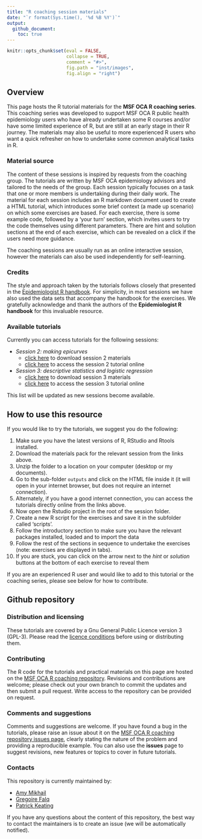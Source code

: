 ```yaml
---
title: "R coaching session materials"
date: "`r format(Sys.time(), '%d %B %Y')`"
output: 
  github_document:
    toc: true
---
```


<!-- README.md is generated from README.Rmd. Please edit that file -->

```r
knitr::opts_chunk$set(eval = FALSE, 
                      collapse = TRUE, 
                      comment = "#>", 
                      fig.path = "inst/images", 
                      fig.align = "right") 
```


## Overview

This page hosts the R tutorial materials for the **MSF OCA R coaching series**. This coaching series was developed to support MSF OCA R public health epidemiology users who have already undertaken some R courses and/or have some limited experience of R, but are still at an early stage in their R journey. The materials may also be useful to more experienced R users who want a quick refresher on how to undertake some common analytical tasks in R. 


### Material source

The content of these sessions is inspired by requests from the coaching group.  The tutorials are written by MSF OCA epidemiology advisors and tailored to the needs of the group.  Each session typically focuses on a task that one or more members is undertaking during their daily work. The material for each session includes an R markdown document used to create a HTML tutorial, which introduces some brief context (a made up scenario) on which some exercises are based. For each exercise, there is some example code, followed by a 'your turn' section, which invites users to try the code themselves using different parameters.  There are hint and solution sections at the end of each exercise, which can be revealed on a click if the users need more guidance.

The coaching sessions are usually run as an online interactive session, however the materials can also be used independently for self-learning.


### Credits

The style and approach taken by the tutorials follows closely that presented in the [Epidemiologist R handbook](https://epirhandbook.com/en/).  For simplicity, in most sessions we have also used the data sets that accompany the handbook for the exercises.  We gratefully acknowledge and thank the authors of the **Epidemiologist R handbook** for this invaluable resource.


### Available tutorials

Currently you can access tutorials for the following sessions:

  + *Session 2: making epicurves* 
    + [click here](https://msf-oca-r.github.io/r-coaching/S2_epicurves.zip) to download session 2 materials
    + [click here](https://msf-oca-r.github.io/r-coaching/Tutorial_S2_epicurves.html) to access the session 2 tutorial online
  + *Session 3: descriptive statistics and logistic regression*
    + [click here](https://msf-oca-r.github.io/r-coaching/S3_stats.zip) to download session 3 materials
    + [click here](https://msf-oca-r.github.io/r-coaching/Tutorial_S3_statistics.html) to access the session 3 tutorial online
  
This list will be updated as new sessions become available.


## How to use this resource

If you would like to try the tutorials, we suggest you do the following:

  01. Make sure you have the latest versions of R, RStudio and Rtools installed.
  02. Download the materials pack for the relevant session from the links above.
  03. Unzip the folder to a location on your computer (desktop or my documents).
  04. Go to the sub-folder `outputs` and click on the HTML file inside it (it will open in your internet browser, but does not require an internet connection). 
  05. Alternately, if you have a good internet connection, you can access the tutorials directly online from the links above.
  06. Now open the Rstudio project in the root of the session folder.
  07. Create a new R script for the exercises and save it in the subfolder called 'scripts'.
  08. Follow the introductory section to make sure you have the relevant packages installed, loaded and to import the data
  09. Follow the rest of the sections in sequence to undertake the exercises (note: exercises are displayed in tabs).
  10. If you are stuck, you can click on the arrow next to the *hint* or *solution* buttons at the bottom of each exercise to reveal them
  
  
If you are an experienced R user and would like to add to this tutorial or the coaching series, please see below for how to contribute.


## Github repository


### Distribution and licensing

These tutorials are covered by a Gnu General Public Licence version 3 (GPL-3).  Please read the [licence conditions](https://github.com/msf-oca-r/r-coaching/blob/main/LICENSE) before using or distributing them.  


### Contributing

The R code for the tutorials and practical materials on this page are hosted on the [MSF OCA R coaching repository](https://github.com/msf-oca-r/r-coaching.git). Revisions and contributions are welcome; please check out your own branch to commit the updates and then submit a pull request.  Write access to the repository can be provided on request.   


### Comments and suggestions

Comments and suggestions are welcome.  If you have found a bug in the tutorials, please raise an issue about it on the [MSF OCA R coaching repository issues page](https://github.com/msf-oca-r/r-coaching/issues), clearly stating the nature of the problem and providing a reproducible example. You can also use the **issues** page to suggest revisions, new features or topics to cover in future tutorials.


### Contacts

This repository is currently maintained by:

  + [Amy Mikhail](https://github.com/AmyMikhail)
  + [Gregoire Falq](https://github.com/gfalqoca)
  + [Patrick Keating](https://github.com/pbkeating)

If you have any questions about the content of this repository, the best way to contact the maintainers is to create an issue (we will be automatically notified).